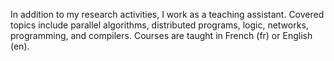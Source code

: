In addition to my research activities, I work as a teaching assistant. Covered topics include
parallel algorithms, distributed programs, logic, networks, programming, and compilers. Courses are
taught in French (fr) or English (en).
